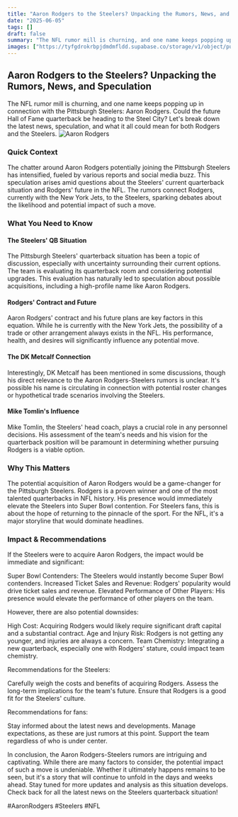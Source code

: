 ```yaml
---
title: "Aaron Rodgers to the Steelers? Unpacking the Rumors, News, and Speculation"
date: "2025-06-05"
tags: []
draft: false
summary: "The NFL rumor mill is churning, and one name keeps popping up in connection with the Pittsburgh Steelers: Aaron Rodgers. Could the future Hall of Fame quarterback be heading to the Steel City? Let's break down the latest news, speculation, and what it all could mean for both Rodgers and the Steelers."
images: ["https://tyfgdrokrbpjdmdmfldd.supabase.co/storage/v1/object/public/image/2025-06-06-00-03-35-777+02-00.jpg"]
---
```




## Aaron Rodgers to the Steelers? Unpacking the Rumors, News, and Speculation

The NFL rumor mill is churning, and one name keeps popping up in connection with the Pittsburgh Steelers: Aaron Rodgers. Could the future Hall of Fame quarterback be heading to the Steel City? Let's break down the latest news, speculation, and what it all could mean for both Rodgers and the Steelers.
![Aaron Rodgers](https://tyfgdrokrbpjdmdmfldd.supabase.co/storage/v1/object/public/image/2025-06-06-00-03-35-777+02-00.jpg)

### Quick Context

The chatter around Aaron Rodgers potentially joining the Pittsburgh Steelers has intensified, fueled by various reports and social media buzz. This speculation arises amid questions about the Steelers' current quarterback situation and Rodgers' future in the NFL. The rumors connect Rodgers, currently with the New York Jets, to the Steelers, sparking debates about the likelihood and potential impact of such a move.

### What You Need to Know

#### The Steelers' QB Situation

The Pittsburgh Steelers' quarterback situation has been a topic of discussion, especially with uncertainty surrounding their current options. The team is evaluating its quarterback room and considering potential upgrades. This evaluation has naturally led to speculation about possible acquisitions, including a high-profile name like Aaron Rodgers.

#### Rodgers' Contract and Future

Aaron Rodgers' contract and his future plans are key factors in this equation. While he is currently with the New York Jets, the possibility of a trade or other arrangement always exists in the NFL. His performance, health, and desires will significantly influence any potential move.

#### The DK Metcalf Connection

Interestingly, DK Metcalf has been mentioned in some discussions, though his direct relevance to the Aaron Rodgers-Steelers rumors is unclear. It's possible his name is circulating in connection with potential roster changes or hypothetical trade scenarios involving the Steelers.

#### Mike Tomlin's Influence

Mike Tomlin, the Steelers' head coach, plays a crucial role in any personnel decisions. His assessment of the team's needs and his vision for the quarterback position will be paramount in determining whether pursuing Rodgers is a viable option.

### Why This Matters

The potential acquisition of Aaron Rodgers would be a game-changer for the Pittsburgh Steelers. Rodgers is a proven winner and one of the most talented quarterbacks in NFL history. His presence would immediately elevate the Steelers into Super Bowl contention. For Steelers fans, this is about the hope of returning to the pinnacle of the sport. For the NFL, it's a major storyline that would dominate headlines.

### Impact & Recommendations

If the Steelers were to acquire Aaron Rodgers, the impact would be immediate and significant:

Super Bowl Contenders: The Steelers would instantly become Super Bowl contenders.
Increased Ticket Sales and Revenue: Rodgers' popularity would drive ticket sales and revenue.
Elevated Performance of Other Players: His presence would elevate the performance of other players on the team.

However, there are also potential downsides:

High Cost: Acquiring Rodgers would likely require significant draft capital and a substantial contract.
Age and Injury Risk: Rodgers is not getting any younger, and injuries are always a concern.
Team Chemistry: Integrating a new quarterback, especially one with Rodgers' stature, could impact team chemistry.

Recommendations for the Steelers:

Carefully weigh the costs and benefits of acquiring Rodgers.
Assess the long-term implications for the team's future.
Ensure that Rodgers is a good fit for the Steelers' culture.

Recommendations for fans:

Stay informed about the latest news and developments.
Manage expectations, as these are just rumors at this point.
Support the team regardless of who is under center.

In conclusion, the Aaron Rodgers-Steelers rumors are intriguing and captivating. While there are many factors to consider, the potential impact of such a move is undeniable. Whether it ultimately happens remains to be seen, but it's a story that will continue to unfold in the days and weeks ahead. Stay tuned for more updates and analysis as this situation develops. Check back for all the latest news on the Steelers quarterback situation!

#AaronRodgers #Steelers #NFL

